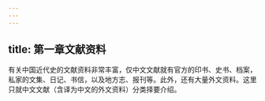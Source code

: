 ```yaml
---
---
---
```

title: 第一章文献资料
---



有关中国近代史的文献资料非常丰富，仅中文文献就有官方的印书、史书、档案，私家的文集、日记、书信，以及地方志、报刊等。此外，还有大量外文资料。这里只就中文文献（含译为中文的外文资料）分类择要介绍。